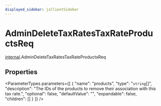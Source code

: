 ```yaml
---
displayed_sidebar: jsClientSidebar
---
```



# AdminDeleteTaxRatesTaxRateProductsReq

[internal](../../modules/internal.mdx).AdminDeleteTaxRatesTaxRateProductsReq

## Properties

<ParameterTypes parameters={[
  {
    "name": "products",
    "type": "`string`[]",
    "description": "The IDs of the products to remove their association with this tax rate.",
    "optional": false,
    "defaultValue": "",
    "expandable": false,
    "children": []
  }
]} />
